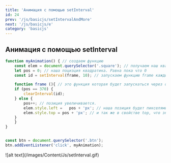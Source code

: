 ```yaml
---
title: 'Анимация с помощью setInterval'
id: 24
prev: '/js/basicjs/setIntervalAndMore'
next: '/js/basicjs/e'
category: 'basicjs'
---
```


##  Анимация с помощью setInterval ##

```javaScript
function myAnimation() { // создаем функцию
    const elem = document.querySelector('.square'); // получаем наш квадратик на котором будет анимация
    let pos = 0; // наша поцизция квадратика. Равна пока что 0
    const id = setInterval(frame, 10); // запускаем функцию frame каждые 10мл.

    function frame (){ // это функция которая будет запускаться через опр промежуток времени
    if (pos == 370) {
        clearInterval(id);
    } else {
        pos++; // позиция увеличивается.
        elem.style.left =   pos + 'px'; // наша позиция будет пикселями в свойстве left
        elem.style.top = pos + 'px'; // и так же в свойстве top, что значит мы сместим элемент вправо и вниз
    }
    }
}    


const btn = document.querySelector('.btn');
btn.addEventListener('click', myAnimation);
```

<div className='container-img'> <span className="img"> ![alt text](/images/Content/Js/setInterval.gif) </span></div>

